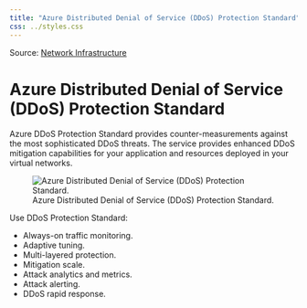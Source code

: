```yaml
---
title: "Azure Distributed Denial of Service (DDoS) Protection Standard"
css: ../styles.css
---
```


Source: [Network Infrastructure](https://microsoftlearning.github.io/AZ-305-DesigningMicrosoftAzureInfrastructureSolutions/Instructions/CaseStudy/09-Networkingoption2.html)

# Azure Distributed Denial of Service (DDoS) Protection Standard
Azure DDoS Protection Standard provides counter-measurements against the most sophisticated DDoS threats. The service provides enhanced DDoS mitigation capabilities for your application and resources deployed in your virtual networks.

![Azure Distributed Denial of Service (DDoS) Protection Standard.](../images/azure-distributed-denial-of-service-protection-standard.png)

Use DDoS Protection Standard:

- Always-on traffic monitoring.
- Adaptive tuning.
- Multi-layered protection.
- Mitigation scale.
- Attack analytics and metrics.
- Attack alerting.
- DDoS rapid response.
